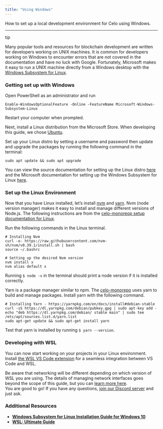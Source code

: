 ```yaml
---
title: "Using Windows"
---
```


How to set up a local development environment for Celo using Windows.

---

tip

Many popular tools and resources for blockchain development are written for developers working on UNIX machines. It is common for developers working on Windows to encounter errors that are not covered in the documentation and have no luck with Google. Fortunately, Microsoft makes it easy to run a UNIX machine directly from a Windows desktop with the [Windows Subsystem for Linux](https://docs.microsoft.com/en-us/windows/wsl/faq).

### **Getting set up with Windows**[](#getting-set-up-with-windows "Direct link to heading")

Open PowerShell as an administrator and run

```
Enable-WindowsOptionalFeature -Online -FeatureName Microsoft-Windows-Subsystem-Linux

```

Restart your computer when prompted.

Next, install a Linux distribution from the Microsoft Store. When developing this guide, we chose [Ubuntu](https://www.microsoft.com/en-us/p/ubuntu-1804-lts/9n9tngvndl3q?rtc=1&activetab=pivot:overviewtab).

Set up your Linux distro by setting a username and password then update and upgrade the packages by running the following command in the terminal:

```
sudo apt update && sudo apt upgrade

```

You can view the source documentation for setting up the Linux distro [here](https://docs.microsoft.com/en-us/windows/wsl/initialize-distro) and the Microsoft documentation for setting up the Windows Subsystem for Linux [here](https://docs.microsoft.com/en-us/windows/wsl/install-win10?WT.mc%5Fid=smashingmag-article-buhollan).

### Set up the Linux Environment[](#set-up-the-linux-environment "Direct link to heading")

Now that you have Linux installed, let’s install [nvm](https://github.com/nvm-sh/nvm) and [yarn](https://yarnpkg.com/). Nvm (node version manager) makes it easy to install and manage different versions of Node.js. The following instructions are from the [celo-monoreop setup documentation for Linux](https://github.com/celo-org/celo-monorepo/blob/master/SETUP.md#linux).

Run the following commands in the Linux terminal.

```
# Installing Nvm
curl -o- https://raw.githubusercontent.com/nvm-sh/nvm/v0.39.1/install.sh | bash
source ~/.bashrc

# Setting up the desired Nvm version
nvm install x
nvm alias default x

```

Running `$ node -v` in the terminal should print a node version if it is installed correctly.

Yarn is a package manager similar to npm. The [celo-monorepo](https://github.com/celo-org/celo-monorepo/) uses yarn to build and manage packages. Install yarn with the following command.

```
# Installing Yarn - https://yarnpkg.com/en/docs/install#debian-stable
curl -sS https://dl.yarnpkg.com/debian/pubkey.gpg | sudo apt-key add -
echo "deb https://dl.yarnpkg.com/debian/ stable main" | sudo tee /etc/apt/sources.list.d/yarn.list
sudo apt-get update && sudo apt-get install yarn

```

Test that yarn is installed by running `$ yarn --version`.

### Developing with WSL[](#developing-with-wsl "Direct link to heading")

You can now start working on your projects in your Linux environment. Install [the WSL VS Code extension](https://marketplace.visualstudio.com/items?itemName=ms-vscode-remote.remote-wsl) for a seamless integration between VS Code and WSL.

Be aware that networking will be different depending on which version of WSL you are using. The details of managing network interfaces goes beyond the scope of this guide, but you can [learn more here](https://adamtheautomator.com/windows-subsystem-for-linux/#developing-on-wsl-with-visual-studio-code-vs-code-).  
You are good to go! If you have any questions, [join our Discord server](https://chat.celo.org) and just ask.

### Additional Resources[](#additional-resources "Direct link to heading")

* [**Windows Subsystem for Linux Installation Guide for Windows 10**](https://docs.microsoft.com/en-us/windows/wsl/install-win10?WT.mc%5Fid=smashingmag-article-buhollan)
* [**WSL: Ultimate Guide**](https://adamtheautomator.com/windows-subsystem-for-linux/#developing-on-wsl-with-visual-studio-code-vs-code-)
